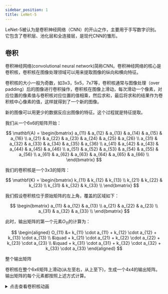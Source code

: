 ```yaml
---
sidebar_position: 1
title: LeNet-5
---
```


LeNet-5被认为是卷积神经网络（CNN）的开山之作，主要用于手写数字识别。它包含了卷积层、池化层和全连接层，是现代CNN的雏形。

## 卷积


卷积神经网络(convolutional neural network)简称CNN。卷积神经网络的核心是卷积核，卷积核在图像处理领域可以用来提取图像的纵向和横向特征。

卷积核的大小一般为奇数，如3x3，5x5，7x7等，卷积核通常与图像处理（over padding）后的图像进行卷积操作，卷积核在图像上滑动，每次滑动一个像素，对应位置的像素值与卷积核对应位置的值相乘，然后求和，最后将求和的结果作为卷积核中心像素的值，这样就得到了一个新的图像。

新的图像可以用更少的数据反应出图像的特征。这个过程就是特征提取。

我们从一个6x6的矩阵开始：

$$
\mathbf{A} = \begin{bmatrix}
a_{11} & a_{12} & a_{13} & a_{14} & a_{15} & a_{16} \\
a_{21} & a_{22} & a_{23} & a_{24} & a_{25} & a_{26} \\
a_{31} & a_{32} & a_{33} & a_{34} & a_{35} & a_{36} \\
a_{41} & a_{42} & a_{43} & a_{44} & a_{45} & a_{46} \\
a_{51} & a_{52} & a_{53} & a_{54} & a_{55} & a_{56} \\
a_{61} & a_{62} & a_{63} & a_{64} & a_{65} & a_{66} \\
\end{bmatrix}
$$



我们的卷积核是一个3x3的矩阵：

$$
\mathbf{K} = \begin{bmatrix}
k_{11} & k_{12} & k_{13} \\
k_{21} & k_{22} & k_{23} \\
k_{31} & k_{32} & k_{33} \\
\end{bmatrix}
$$


我们假设卷积核位于原始矩阵的左上角，覆盖的区域如下：

$$
\begin{bmatrix}
a_{11} & a_{12} & a_{13} \\
a_{21} & a_{22} & a_{23} \\
a_{31} & a_{32} & a_{33} \\
\end{bmatrix}
$$

此时，输出矩阵的第一个元素$O_{11}$的计算为：

$$
\begin{aligned}
O_{11} &= k_{11} \cdot a_{11} + k_{12} \cdot a_{12} + k_{13} \cdot a_{13} \\ 
&\quad + k_{21} \cdot a_{21} + k_{22} \cdot a_{22} + k_{23} \cdot a_{23} \\ 
&\quad + k_{31} \cdot a_{31} + k_{32} \cdot a_{32} + k_{33} \cdot a_{33}
\end{aligned}
$$

整个输出矩阵

卷积核在整个6x6矩阵上滑动(从左至右，从上至下)，生成一个4x4的输出矩阵。输出矩阵的每个元素都按照上述方式计算。

<details>
<summary>点击查看卷积核动画</summary>
``` jsx live
// 你可以尝试更改矩阵尺寸与卷积核的尺寸来感受卷积过程
function example(props) {
  // 使用 XPath 查询选择输出框
  const xpathSelector =
    "/html/body/div/div[2]/div/div/main/div/div/div/div/article/div[2]/div[1]/div[4]";
  const myElement = document.evaluate(
    xpathSelector,
    document,
    null,
    XPathResult.FIRST_ORDERED_NODE_TYPE,
    null
  ).singleNodeValue;
  // 矩阵尺寸
  const matrixSize = 6;
  // 卷积核尺寸
  const kernelSize = 3;
  const matrix = Array.from({ length: matrixSize }, (_, i) =>
    Array.from({ length: matrixSize }, (_, j) => `a${i + 1}${j + 1}`)
  );
  const [position, setPosition] = useState([0, 0]);
  useEffect(() => {
    const positions = [];
    for (let i = 0; i <= matrixSize - kernelSize; i++) {
      for (let j = 0; j <= matrixSize - kernelSize; j++) {
        positions.push([i, j]);
      }
    }

    let index = 0;
    const interval = setInterval(() => {
      setPosition(positions[index]);
      index = (index + 1) % positions.length;
    }, 1000);

    return () => clearInterval(interval);
  }, []);

  return (
    <div style={{ display: 'flex', justifyContent: 'center', alignItems: 'center', height: '100vh', backgroundColor: '#f0f0f0' }}>
      <div style={{ display: 'grid', gridTemplateColumns: `repeat(${matrixSize}, 50px)`, gridGap: '5px', position: 'relative' }}>
        {matrix.map((row, i) =>
          row.map((cell, j) => (
            <div
              key={`${i}-${j}`}
              style={{
                width: '50px',
                height: '50px',
                backgroundColor: '#fff',
                border: '1px solid #ccc',
                display: 'flex',
                justifyContent: 'center',
                alignItems: 'center',
                fontSize: '18px',
                backgroundColor: i >= position[0] && i < position[0] + kernelSize && j >= position[1] && j < position[1] + kernelSize ? 'yellow' : '#fff'
              }}
            >
              {cell}
            </div>
          ))
        )}
      </div>
    </div>
  );
}
```
</details>


最终输出矩阵$\mathbf{O}$为：

$$
\mathbf{O} = \begin{bmatrix}
O_{11} & O_{12} & O_{13} & O_{14} \\
O_{21} & O_{22} & O_{23} & O_{24} \\
O_{31} & O_{32} & O_{33} & O_{34} \\
O_{41} & O_{42} & O_{43} & O_{44} \\
\end{bmatrix}
$$

每个$O_{ij}$的具体计算方法如前所述，通过卷积核在原始矩阵上的滑动和计算得到。

通过这个例子，可以清晰地看到卷积核是如何对矩阵进行操作并生成输出的。

### 常见卷积核


1. **水平边缘检测**：
   $$
   \begin{bmatrix}
   -1 & -1 & -1 \\
   0 & 0 & 0 \\
   1 & 1 & 1
   \end{bmatrix}
   $$
   用途：检测水平边缘。

2. **垂直边缘检测**：
   $$
   \begin{bmatrix}
   -1 & 0 & 1 \\
   -1 & 0 & 1 \\
   -1 & 0 & 1
   \end{bmatrix}
   $$
   用途：检测垂直边缘。

3. **Sobel算子（水平）**：
   $$
   \begin{bmatrix}
   -1 & 0 & 1 \\
   -2 & 0 & 2 \\
   -1 & 0 & 1
   \end{bmatrix}
   $$
   用途：检测水平边缘和梯度。

4. **Sobel算子（垂直）**：
   $$
   \begin{bmatrix}
   1 & 2 & 1 \\
   0 & 0 & 0 \\
   -1 & -2 & -1
   \end{bmatrix}
   $$
   用途：检测垂直边缘和梯度。

5. **拉普拉斯算子**：
   $$
   \begin{bmatrix}
   0 & 1 & 0 \\
   1 & -4 & 1 \\
   0 & 1 & 0
   \end{bmatrix}
   $$
   用途：检测图像的二阶导数，强调边缘。

6. **锐化**：
   $$
   \begin{bmatrix}
   0 & -1 & 0 \\
   -1 & 5 & -1 \\
   0 & -1 & 0
   \end{bmatrix}
   $$
   用途：提高图像的清晰度。

7. **高斯模糊（3x3）**：
   $$
   \frac{1}{16}
   \begin{bmatrix}
   1 & 2 & 1 \\
   2 & 4 & 2 \\
   1 & 2 & 1
   \end{bmatrix}
   $$
   用途：平滑图像，减少噪声。

8. **高斯模糊（5x5）**：
   $$
   \frac{1}{256}
   \begin{bmatrix}
   1 & 4 & 6 & 4 & 1 \\
   4 & 16 & 24 & 16 & 4 \\
   6 & 24 & 36 & 24 & 6 \\
   4 & 16 & 24 & 16 & 4 \\
   1 & 4 & 6 & 4 & 1
   \end{bmatrix}
   $$
   用途：更强的平滑效果。

9. **边缘增强**：
   $$
   \begin{bmatrix}
   -1 & -1 & -1 \\
   -1 & 9 & -1 \\
   -1 & -1 & -1
   \end{bmatrix}
   $$
   用途：增强边缘，使图像轮廓更加明显。

10. **均值滤波**：
    $$
    \frac{1}{9}
    \begin{bmatrix}
    1 & 1 & 1 \\
    1 & 1 & 1 \\
    1 & 1 & 1
    \end{bmatrix}
    $$
    用途：均匀地平滑图像。

```python showLineNumbers
import numpy as np
import matplotlib.pyplot as plt
from matplotlib.font_manager import FontProperties
import cv2

# 设置中文字体
# 替换为你系统中支持中文的字体路径(windows)
font_path = r'C:\Windows\Fonts\simhei.ttf'  
# mac（如果有的话）
# font_path = '/System/Library/Fonts/STHeiti Light.ttc' 
font_prop = FontProperties(fname=font_path)

# 读取灰度图像
image = np.array(cv2.imread('data/people.bmp',cv2.IMREAD_GRAYSCALE))

# 定义卷积核
kernels = {
    '水平边缘': np.array([[-1, -1, -1], [0, 0, 0], [1, 1, 1]]),
    '垂直边缘': np.array([[-1, 0, 1], [-1, 0, 1], [-1, 0, 1]]),
    'Sobel水平': np.array([[-1, 0, 1], [-2, 0, 2], [-1, 0, 1]]),
    'Sobel垂直': np.array([[1, 2, 1], [0, 0, 0], [-1, -2, -1]]),
    '拉普拉斯': np.array([[0, 1, 0], [1, -4, 1], [0, 1, 0]]),
    '锐化': np.array([[0, -1, 0], [-1, 5, -1], [0, -1, 0]]),
    '高斯模糊3x3': np.array([[1, 2, 1], [2, 4, 2], [1, 2, 1]]) / 16,
    '高斯模糊5x5': np.array([[1, 4, 6, 4, 1], [4, 16, 24, 16, 4], [6, 24, 36, 24, 6], [4, 16, 24, 16, 4], [1, 4, 6, 4, 1]]) / 256,
    '边缘增强': np.array([[-1, -1, -1], [-1, 9, -1], [-1, -1, -1]]),
    '均值滤波': np.array([[1, 1, 1], [1, 1, 1], [1, 1, 1]]) / 9
}

# 使用NumPy实现卷积操作
def convolve2d(image, kernel):
    # 获取图像和卷积核的尺寸
    i_height, i_width = image.shape
    k_height, k_width = kernel.shape
    
    # 计算输出图像的尺寸
    o_height = i_height - k_height + 1
    o_width = i_width - k_width + 1
    
    # 创建输出图像
    output = np.zeros((o_height, o_width))
    
    # 执行卷积操作
    for y in range(o_height):
        for x in range(o_width):
            # 提取图像区域
            region = image[y:y+k_height, x:x+k_width]
            # 计算卷积值
            output[y, x] = np.sum(region * kernel)
    
    return output

# 应用卷积核
results = {}
for name, kernel in kernels.items():
    # 为了处理边界，先对图像进行填充
    if kernel.shape[0] == 5:  # 对于5x5卷积核
        pad_width = 2
    else:  # 对于3x3卷积核
        pad_width = 1
    
    padded_image = np.pad(image, pad_width, mode='constant')
    filtered_image = convolve2d(padded_image, kernel)
    
    # 归一化处理，确保像素值在有效范围内
    filtered_image = np.clip(filtered_image, 0, 255).astype(np.uint8)
    results[name] = filtered_image

# 显示结果
plt.figure(figsize=(15, 8))
for i, (name, result) in enumerate(results.items()):
    plt.subplot(3, 4, i + 1)
    plt.imshow(result, cmap='gray')
    plt.title(name, fontproperties=font_prop)
    plt.axis('off')

plt.tight_layout()
plt.show()

```

## 池化


池化（Pooling）是一种用于减少卷积神经网络（CNN）中特征图大小的操作。它通过将特征图上的局部区域进行聚合，得到一个更小的特征图。

池化操作类似卷积操作，使用的也是一个很小的矩阵，叫做池化核，但是池化核本身没有参数，只是通过对输入特征矩阵本身进行运算，它的大小通常是2x2、3x3、4x4等，然后将池化核在卷积得到的输出特征图中进行池化操作，需要注意的是，池化的过程中也有Padding方式以及步长的概念，与卷积不同的是，池化的步长往往等于池化核的大小。
最常见的池化操作为**最大值池化**（Max Pooling）和**平均值池化**（Average Pooling）两种。
```python showLineNumbers
import numpy as np

def pooling(input_array, pool_size=(2, 2), stride=None, mode='max'):
    """
    池化操作函数
    
    参数:
        input_array: 输入数组，形状为[height, width]或[batch, height, width, channels]
        pool_size: 池化窗口大小，默认为(2, 2)
        stride: 步长，默认与pool_size相同
        mode: 池化类型，'max'表示最大池化，'avg'表示平均池化
        
    返回:
        池化后的数组
    """
    # 如果未指定stride，则默认与pool_size相同
    if stride is None:
        stride = pool_size
    
    # 确保输入是numpy数组
    input_array = np.asarray(input_array)
    
    # 处理不同维度的输入
    if input_array.ndim == 2:  # 单通道2D输入
        h, w = input_array.shape
        d = 1
        input_array = input_array.reshape(1, h, w, 1)
    elif input_array.ndim == 3:  # 带批次或通道的3D输入
        raise ValueError("输入数组维度应为2D或4D")
    elif input_array.ndim == 4:  # 标准4D输入 [batch, height, width, channels]
        pass
    else:
        raise ValueError("输入数组维度应为2D或4D")
    
    # 获取输入尺寸
    batch_size, height, width, channels = input_array.shape
    
    # 计算输出尺寸
    out_height = (height - pool_size[0]) // stride[0] + 1
    out_width = (width - pool_size[1]) // stride[1] + 1
    
    # 初始化输出数组
    output = np.zeros((batch_size, out_height, out_width, channels))
    
    # 执行池化操作
    for b in range(batch_size):
        for c in range(channels):
            for i in range(out_height):
                for j in range(out_width):
                    h_start = i * stride[0]
                    h_end = h_start + pool_size[0]
                    w_start = j * stride[1]
                    w_end = w_start + pool_size[1]
                    
                    pool_region = input_array[b, h_start:h_end, w_start:w_end, c]
                    
                    if mode == 'max':
                        output[b, i, j, c] = np.max(pool_region)
                    elif mode == 'avg':
                        output[b, i, j, c] = np.mean(pool_region)
                    else:
                        raise ValueError("支持的模式为'max'或'avg'")
    
    # 如果输入是2D，则返回2D输出
    if input_array.shape[0] == 1 and input_array.shape[3] == 1:
        return output[0, :, :, 0]
    
    return output

# 示例使用
if __name__ == "__main__":
    # 创建测试数据
    test_data = np.array([
        [1, 2, 3, 4],
        [5, 6, 7, 8],
        [9, 10, 11, 12],
        [13, 14, 15, 16]
    ])
    
    # 最大池化
    max_pooled = pooling(test_data, pool_size=(2, 2), mode='max')
    print("最大池化结果:")
    print(max_pooled)
    
    # 平均池化
    avg_pooled = pooling(test_data, pool_size=(2, 2), mode='avg')
    print("平均池化结果:")
    print(avg_pooled)
'''
最大池化结果:
[[ 6.  8.]
 [14. 16.]]
平均池化结果:
[[ 3.5  5.5]
 [11.5 13.5]]
'''
```

- over padding(填充)
  
有时图像的特征在边缘上，例如

```python
import numpy as np
import matplotlib.pyplot as plt

# 读取图像
inputs = np.array([
  [255,1,2],
  [255,1,2],
  [255,1,2],]

)
# 用于提取纵向特征的卷积核
kernel = np.array([
  [0,1,0],
  [0,1,0],
  [0,1,0]]
)

# 卷积操作结果，没能正确获取边缘的特征
'''
[[0.   2.   0.]
 [0.   2.   0.]
 [0.   2.   0.]]
'''


# 对输入图像进行填充
# array: 需要填充的数组
# pad_width: 填充的宽度(上下左右都填充)
# mode: 填充的方式，通常为'constant',
# 有0、空、最大、平均、中位等11种参数可以选，点击方法进入查看
# constant_values: 填充的值，通常为0
inputs = np.pad(
    array=inputs,
    pad_width=1,
    mode='constant',
    constant_values=0
)


# 卷积操作
out_put = np.zeros((inputs.shape[0] - kernel.shape[0] + 1, inputs.shape[1] - kernel.shape[1] + 1))
out_put_w = out_put.shape[0]
out_put_h = out_put.shape[1]

for i in range(out_put_w):
    for j in range(out_put_h):
        conv_result = np.sum(inputs[i:i+kernel.shape[0], j:j+kernel.shape[1]] * kernel)
        out_put[i][j] = conv_result

# 卷积操作结果,正确的获取到了边缘的特征
print(out_put)
'''
[[510.   2.   4.]
 [765.   3.   6.]
 [510.   2.   4.]]
'''
```


## 步幅

步幅表示卷积核移动的步长，步幅越大，卷积核每次跳跃的距离就越多，卷积核的感受野越小。
:::tip
感受野（Receptive Field）的定义：源自生物专业术语，在机器学习中表示卷积神经网络每一层输出的特征图（feature map）上的像素点映射回输入图像上的区域大小。通俗点的解释是，特征图上一点，相对于原图的大小，也是卷积神经网络特征所能看到输入图像的区域。
:::

```python showLineNumbers
import numpy as np

def convolution_2d(input_array, kernel, stride=3):
    """
    实现2D卷积操作
    
    参数:
        input_array: 输入数组，形状为 (height, width)
        kernel: 卷积核，形状为 (kernel_size, kernel_size)
        stride: 卷积步长，默认为3
        
    返回:
        卷积结果数组
    """
    # 获取输入数组和卷积核的尺寸
    input_height, input_width = input_array.shape
    kernel_size = kernel.shape[0]
    
    # 计算输出数组的尺寸
    output_height = (input_height - kernel_size) // stride + 1
    output_width = (input_width - kernel_size) // stride + 1
    
    # 初始化输出数组
    output = np.zeros((output_height, output_width))
    
    # 执行卷积操作
    for i in range(output_height):
        for j in range(output_width):
            # 计算当前窗口的位置
            start_i = i * stride
            start_j = j * stride
            
            # 提取当前窗口
            window = input_array[start_i:start_i+kernel_size, start_j:start_j+kernel_size]
            
            # 计算卷积和
            output[i, j] = np.sum(window * kernel)
    
    return output

# 示例使用
if __name__ == "__main__":
    # 创建10x10的示例输入数组
    input_array = np.ones((8, 8))
    # 即输入数组每行列数据下标为 0-7 0-7
    
    # 创建5x5的卷积核
    kernel = np.ones((5, 5))
    
    # 执行卷积操作，步幅为3
    # 第一次卷积的区域为 0-4 0-4
    # 第二次卷积的区域为 3-7 3-7
    result = convolution_2d(input_array, kernel, stride=3)
    
    print("输入数组形状:", input_array.shape)
    print("卷积核形状:", kernel.shape)
    print("卷积结果形状:", result.shape)
    print("\n输入数组:")
    print(input_array)
    print("\n卷积核:")
    print(kernel)
    print("\n卷积结果:")
    print(result)
'''
输入数组形状: (10, 10)
卷积核形状: (5, 5)
卷积结果形状: (2, 2)

输入数组:
[[1. 1. 1. 1. 1. 1. 1. 1.]
 [1. 1. 1. 1. 1. 1. 1. 1.]
 [1. 1. 1. 1. 1. 1. 1. 1.]
 [1. 1. 1. 1. 1. 1. 1. 1.]
 [1. 1. 1. 1. 1. 1. 1. 1.]
 [1. 1. 1. 1. 1. 1. 1. 1.]
 [1. 1. 1. 1. 1. 1. 1. 1.]
 [1. 1. 1. 1. 1. 1. 1. 1.]]

卷积核:
[[1. 1. 1. 1. 1.]
 [1. 1. 1. 1. 1.]
 [1. 1. 1. 1. 1.]
 [1. 1. 1. 1. 1.]
 [1. 1. 1. 1. 1.]]

卷积结果:
[[25. 25.]
 [25. 25.]]
'''
```


## 手写数字识别



<Tabs>
  <TabItem value="torch" label="pytorch" default>
    这是pytorch实现

```python showLineNumbers
import torch
import torch.nn as nn
import torch.optim as optim
from sklearn.datasets import load_digits
from sklearn.model_selection import train_test_split
import numpy as np

# 加载数据 & 预处理
digits = load_digits()
X = digits.images.astype(np.float32) / 16.0  # 归一化到0~1
y = digits.target
X = X[..., np.newaxis]  # 添加通道维度 (n,8,8,1)
num_classes = 10

# 划分训练/验证集
X_train, X_val, y_train, y_val = train_test_split(
    X, y, test_size=0.2, random_state=42, stratify=y
)

# 转换为PyTorch张量，并调整为NCHW格式
X_train = torch.tensor(X_train).permute(0, 3, 1, 2)  # NHWC -> NCHW
X_val = torch.tensor(X_val).permute(0, 3, 1, 2)
y_train = torch.tensor(y_train, dtype=torch.long)
y_val = torch.tensor(y_val, dtype=torch.long)


# 定义模型
class SimpleConvNet(nn.Module):
    def __init__(self):
        super(SimpleConvNet, self).__init__()
        self.conv = nn.Conv2d(1, 8, kernel_size=3, padding=1)  # 输入1通道，输出8通道
        self.relu = nn.ReLU()
        self.pool = nn.MaxPool2d(kernel_size=2)  # 2x2池化
        self.fc = nn.Linear(4 * 4 * 8, num_classes)  # 全连接层

    def forward(self, x):
        x = self.conv(x)  # 卷积层
        x = self.relu(x)  # ReLU激活
        x = self.pool(x)  # 最大池化
        x = x.reshape(x.shape[0], -1)
        x = self.fc(x)  # 全连接层
        return x


# 创建模型、损失函数和优化器
model = SimpleConvNet()
criterion = nn.CrossEntropyLoss()
optimizer = optim.SGD(model.parameters(), lr=0.1)

# 训练参数
epochs = 10
batch_size = 64

# 训练循环
for epoch in range(epochs):
    # 创建数据加载器进行批处理
    indices = torch.randperm(len(X_train))

    model.train()  # 设置为训练模式
    total_loss = 0

    # 小批量训练
    for i in range(0, len(X_train), batch_size):
        # 获取批次数据
        batch_indices = indices[i : i + batch_size]
        x_batch = X_train[batch_indices]
        y_batch = y_train[batch_indices]

        # 前向传播
        outputs = model(x_batch)
        loss = criterion(outputs, y_batch)
        total_loss += loss.item()

        # 反向传播和优化
        optimizer.zero_grad()  # 清除之前的梯度
        loss.backward()  # 反向传播
        optimizer.step()  # 更新参数

    # 验证
    model.eval()  # 设置为评估模式
    with torch.no_grad():  # 不计算梯度
        outputs = model(X_val)
        _, predicted = torch.max(outputs, 1)  # 获取最大值所在位置
        accuracy = (predicted == y_val).float().mean()

    print(
        f"Epoch {epoch+1}/{epochs}  loss={total_loss/len(indices)*batch_size:.4f}  val_acc={accuracy:.4f}"
    )
'''
Epoch 1/10  loss=2.2956  val_acc=0.4472
Epoch 2/10  loss=2.0604  val_acc=0.6167
Epoch 3/10  loss=1.5787  val_acc=0.7861
Epoch 4/10  loss=1.0126  val_acc=0.8000
Epoch 5/10  loss=0.6914  val_acc=0.7972
Epoch 6/10  loss=0.5458  val_acc=0.7917
Epoch 7/10  loss=0.4080  val_acc=0.8417
Epoch 8/10  loss=0.3853  val_acc=0.8778
Epoch 9/10  loss=0.3235  val_acc=0.9111
Epoch 10/10  loss=0.2700  val_acc=0.9250
'''
```
  </TabItem>
  <TabItem value="numpy" label="numpy">
    这是numpy实现

```python showLineNumbers
import numpy as np
from sklearn.datasets import load_digits
from sklearn.model_selection import train_test_split


# 卷积层前向传播
def conv2d_forward(x, w, b):
    # x: 输入数据，形状为(N,H,W,C)
    # w: 卷积核权重，形状为(Kh,Kw,C,Cout)
    # b: 偏置项，长度为Cout
    N, H, W, C = x.shape  # 获取输入数据的形状
    Kh, Kw, _, Cout = w.shape  # 获取卷积核的形状
    padding = 1  # 固定使用padding=1
    Ho = (H + 2 * padding - Kh) + 1  # 计算输出高度
    Wo = (W + 2 * padding - Kw) + 1  # 计算输出宽度
    # 对输入数据进行填充
    x_pad = np.pad(
        x, [(0, 0), (padding, padding), (padding, padding), (0, 0)], "constant"
    )
    # 初始化输出张量
    y = np.zeros((N, Ho, Wo, Cout), dtype=x.dtype)

    # 计算卷积
    for n in range(N):  # 遍历每个样本
        for i in range(Ho):  # 遍历输出高度
            for j in range(Wo):  # 遍历输出宽度
                # 获取当前位置对应的输入数据块
                patch = x_pad[n, i : i + Kh, j : j + Kw, :]
                for cout in range(Cout):  # 遍历每个输出通道
                    # 计算卷积结果
                    y[n, i, j, cout] = np.sum(patch * w[:, :, :, cout]) + b[cout]

    cache = (x, w, b, x_pad)  # 缓存用于反向传播
    return y, cache


# 卷积层反向传播
def conv2d_backward(dy, cache):
    # dy: 输出梯度，形状与卷积层输出相同
    # cache: 前向传播保存的缓存数据
    x, w, b, x_pad = cache  # 解包缓存数据
    N, H, W, C = x.shape  # 获取输入数据的形状
    Kh, Kw, _, Cout = w.shape  # 获取卷积核的形状
    _, Ho, Wo, _ = dy.shape  # 获取输出梯度的形状
    padding = 1  # 固定使用padding=1

    # 初始化梯度
    dx_pad = np.zeros_like(x_pad)  # 填充后输入的梯度
    dw = np.zeros_like(w)  # 权重梯度
    db = np.zeros_like(b)  # 偏置梯度

    # 计算梯度
    for n in range(N):  # 遍历每个样本
        for i in range(Ho):  # 遍历输出高度
            for j in range(Wo):  # 遍历输出宽度
                # 获取当前位置对应的输入数据块
                patch = x_pad[n, i : i + Kh, j : j + Kw, :]
                for cout in range(Cout):  # 遍历每个输出通道
                    # 累加权重梯度
                    dw[:, :, :, cout] += patch * dy[n, i, j, cout]
                    # 累加输入梯度
                    dx_pad[n, i : i + Kh, j : j + Kw, :] += (
                        w[:, :, :, cout] * dy[n, i, j, cout]
                    )
                    # 累加偏置梯度
                    db[cout] += dy[n, i, j, cout]

    # 去除填充，得到原始输入梯度
    dx = dx_pad[:, padding:-padding, padding:-padding, :]
    return dx, dw, db


# ReLU激活函数前向传播
def relu_forward(x):
    # x: 输入数据
    y = np.maximum(0, x)  # ReLU激活函数：max(0,x)
    return y, x  # 返回输出和缓存(输入x)


# ReLU激活函数反向传播
def relu_backward(dy, cache):
    # dy: 输出梯度
    # cache: 前向传播缓存的输入x
    x = cache
    # ReLU梯度：当x>0时为1，否则为0
    return dy * (x > 0)


# 最大池化前向传播
def maxpool_forward(x):
    # x: 输入数据，形状为(N,H,W,C)
    N, H, W, C = x.shape  # 获取输入形状
    pool_size = (2, 2)  # 固定池化窗口大小为2x2
    ph, pw = pool_size
    # 计算输出大小
    Ho = (H - ph) // 2 + 1
    Wo = (W - pw) // 2 + 1

    # 初始化输出张量和掩码
    y = np.zeros((N, Ho, Wo, C), dtype=x.dtype)
    mask = {}  # 记录最大值位置

    # 计算池化
    for n in range(N):  # 遍历每个样本
        for i in range(Ho):  # 遍历输出高度
            for j in range(Wo):  # 遍历输出宽度
                # 获取当前池化窗口
                patch = x[n, i * 2 : i * 2 + ph, j * 2 : j * 2 + pw, :]
                # 计算窗口内最大值
                y[n, i, j, :] = patch.max(axis=(0, 1))

                # 记录每个通道的最大值位置
                for c in range(C):
                    idx = np.unravel_index(np.argmax(patch[:, :, c]), (ph, pw))
                    mask[(n, i, j, c)] = (i * 2 + idx[0], j * 2 + idx[1])

    return y, (x, mask)  # 返回输出和缓存


# 最大池化反向传播
def maxpool_backward(dy, cache):
    # dy: 输出梯度
    # cache: 前向传播保存的缓存
    x, mask = cache  # 解包缓存

    # 初始化输入梯度
    dx = np.zeros_like(x)
    N, Ho, Wo, C = dy.shape  # 获取输出梯度形状

    # 计算梯度：仅在最大值位置传递梯度
    for n in range(N):  # 遍历每个样本
        for i in range(Ho):  # 遍历输出高度
            for j in range(Wo):  # 遍历输出宽度
                for c in range(C):  # 遍历每个通道
                    # 获取最大值位置并传递梯度
                    xi, xj = mask[(n, i, j, c)]
                    dx[n, xi, xj, c] += dy[n, i, j, c]

    return dx


# 展平层前向传播
def flatten_forward(x):
    # x: 输入数据，形状为(N,H,W,C)
    # 将输入展平为(N, H*W*C)的二维张量
    return x.reshape(x.shape[0], -1), x.shape


# 展平层反向传播
def flatten_backward(dy, cache):
    # dy: 输出梯度，形状为(N, H*W*C)
    # cache: 原始输入形状
    # 将梯度重塑回原始输入形状
    return dy.reshape(cache)


# 全连接层前向传播
def dense_forward(x, w, b):
    # x: 输入数据，形状为(N, Din)
    # w: 权重，形状为(Din, Dout)
    # b: 偏置，长度为Dout
    y = x.dot(w) + b  # 线性变换：y = x·w + b
    return y, (x, w, b)  # 返回输出和缓存


# 全连接层反向传播
def dense_backward(dy, cache):
    # dy: 输出梯度，形状为(N, Dout)
    # cache: 前向传播缓存
    x, w, b = cache  # 解包缓存

    # 计算各个参数的梯度
    dx = dy.dot(w.T)  # 输入梯度：dy·w^T
    dw = x.T.dot(dy)  # 权重梯度：x^T·dy
    db = dy.sum(axis=0)  # 偏置梯度：每个批次梯度的和

    return dx, dw, db


# Softmax交叉熵损失前向传播
def softmax_crossentropy_forward(logits, labels):
    # logits: 预测值，形状为(N, 类别数)
    # labels: 真实标签，形状为(N, 类别数)，one-hot编码

    # 计算softmax概率，防止数值溢出
    ex = np.exp(logits - logits.max(axis=1, keepdims=True))
    proba = ex / ex.sum(axis=1, keepdims=True)

    N = logits.shape[0]  # 样本数量
    # 计算交叉熵损失
    loss = -np.sum(labels * np.log(proba + 1e-12)) / N

    return loss, (proba, labels, N)  # 返回损失和缓存


# Softmax交叉熵损失反向传播
def softmax_crossentropy_backward(cache):
    # cache: 前向传播缓存
    proba, labels, N = cache  # 解包缓存
    # 计算梯度：(softmax概率 - 真实标签) / 样本数
    return (proba - labels) / N


# 加载数据集
digits = load_digits()
X = digits.images.astype(np.float32) / 16.0  # 归一化到0~1范围
y = digits.target
X = X[..., np.newaxis]  # 添加通道维度，变为(N,8,8,1)的形状
num_classes = 10

# 将标签转为one-hot编码
Y = np.eye(num_classes)[y]

# 划分训练集和验证集
X_train, X_val, Y_train, Y_val = train_test_split(X, Y, test_size=0.2, stratify=y)
y_val_labels = Y_val.argmax(axis=1)  # 验证集标签(数字形式)

# 初始化网络参数(使用He初始化)
w1 = np.random.randn(3, 3, 1, 8).astype(np.float32) * np.sqrt(2 / 9)  # 卷积层权重
b1 = np.zeros(8, dtype=np.float32)  # 卷积层偏置
w2 = np.random.randn(4 * 4 * 8, num_classes).astype(np.float32) * np.sqrt(
    2 / 128
)  # 全连接层权重
b2 = np.zeros(num_classes, dtype=np.float32)  # 全连接层偏置

# 超参数
epochs = 10  # 训练轮数
batch_size = 64  # 批次大小
lr = 0.1  # 学习率

# 训练过程
num_train = X_train.shape[0]  # 训练样本数量
for ep in range(epochs):
    # 打乱训练数据
    perm = np.random.permutation(num_train)
    X_train = X_train[perm]
    Y_train = Y_train[perm]

    # 小批量训练
    for i in range(0, num_train, batch_size):
        xb = X_train[i : i + batch_size]  # 当前批次输入
        yb = Y_train[i : i + batch_size]  # 当前批次标签

        # 前向传播
        out1, c1 = conv2d_forward(xb, w1, b1)  # 卷积层
        out1r, c1r = relu_forward(out1)  # ReLU激活
        out2, c2 = maxpool_forward(out1r)  # 最大池化
        flat, cf = flatten_forward(out2)  # 展平层
        logits, c3 = dense_forward(flat, w2, b2)  # 全连接层
        loss, c4 = softmax_crossentropy_forward(logits, yb)  # 损失计算

        # 反向传播
        dlogits = softmax_crossentropy_backward(c4)  # 损失梯度
        dflat, dw2, db2 = dense_backward(dlogits, c3)  # 全连接层梯度
        dout2 = flatten_backward(dflat, cf)  # 展平层梯度
        dout1r = maxpool_backward(dout2, c2)  # 池化层梯度
        dout1 = relu_backward(dout1r, c1r)  # ReLU梯度
        _, dw1, db1 = conv2d_backward(dout1, c1)  # 卷积层梯度

        # 参数更新(梯度下降)
        w1 -= lr * dw1  # 更新卷积层权重
        b1 -= lr * db1  # 更新卷积层偏置
        w2 -= lr * dw2  # 更新全连接层权重
        b2 -= lr * db2  # 更新全连接层偏置

    # 在验证集上评估模型
    out1, _ = conv2d_forward(X_val, w1, b1)  # 卷积层前向传播
    out1r, _ = relu_forward(out1)  # ReLU激活
    out2, _ = maxpool_forward(out1r)  # 最大池化
    flat, _ = flatten_forward(out2)  # 展平层
    logits, _ = dense_forward(flat, w2, b2)  # 全连接层
    preds = np.argmax(logits, axis=1)  # 预测结果
    acc = (preds == y_val_labels).mean()  # 计算准确率
    print(f"轮次 {ep+1}/{epochs}  损失={loss:.4f}  验证准确率={acc:.4f}")
```
  </TabItem>

</Tabs>
